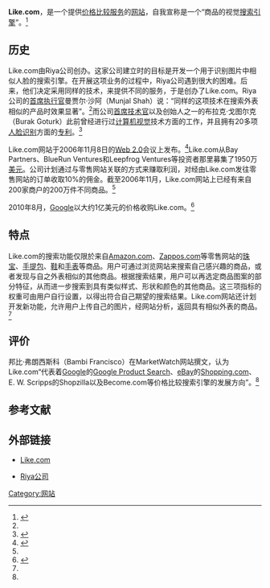 {{Infobox Website
| websitename = Like.com
| screenshot  = 
| caption     = 
| url         = http://www.like.com/
| reg         = 否
| commercial  = 是
| type        = 价格比较服务
| owner       = Riya公司
| author      = Riya公司
}}
'''Like.com'''，是一个提供[[价格比较服务|价格比较服务]]的[[网站|网站]]，自我宣称是一个“商品的视觉[[搜索引擎|搜索引擎]]”。<ref name="bweek">{{cite web |url=http://www.businessweek.com/the_thread/techbeat/archives/2006/11/likecom_visual.html |first=Rob |last=Hof |title=Like.com: Visual Shopping Search |work=BusinessWeek |date=2006年11月8日 |accessdate=2009年8月8日 |language=en |archive-date=2016年4月10日 |archive-url=https://web.archive.org/web/20160410092947/http://www.businessweek.com/the_thread/techbeat/archives/2006/11/likecom_visual.html |dead-url=no }}</ref>

== 历史 ==
Like.com由Riya公司创办。这家公司建立时的目标是开发一个用于识别图片中相似人脸的搜索引擎。在开展这项业务的过程中，Riya公司遇到很大的困难。后来，他们决定采用同样的技术，来提供不同的服务，于是创办了Like.com。Riya公司的[[首席执行官|首席执行官]]曼贾尔·沙阿（Munjal Shah）说：“同样的这项技术在搜索外表相似的产品时效果显著”。<ref name="bweek"/>而公司[[首席技术官|首席技术官]]以及创始人之一的布拉克·戈图尔克（Burak Goturk）此前曾经进行过[[计算机视觉|计算机视觉]]技术方面的工作，并且拥有20多项[[人脸识别|人脸识别]]方面的[[专利|专利]]。<ref name="mw">{{cite web |url=http://www.marketwatch.com/story/visual-search-and-shopping-collide |first=Bambi |last=Francisco |title=Visual search and shopping collide |publisher=MarketWatch |date=2006年11月9日 |accessdate=2009年8月8日 |language=en |archive-date=2013年6月23日 |archive-url=https://web.archive.org/web/20130623074715/http://www.marketwatch.com/story/visual-search-and-shopping-collide }}</ref>

Like.com网站于2006年11月8日的[[Web_2.0|Web 2.0]]会议上发布。<ref>{{cite web |url=http://news.cnet.com/8301-17939_109-9661237-2.html |first=Rafe |last=Needleman |title=Riya launches Like.com, visual search for shoppers |publisher=CNET |date=2006年11月8日 |accessdate=2009年8月8日 |language=en |archive-date=2012年10月24日 |archive-url=https://web.archive.org/web/20121024220951/http://news.cnet.com/8301-17939_109-9661237-2.html |dead-url=no }}</ref>Like.com从Bay Partners、BlueRun Ventures和Leepfrog Ventures等投资者那里募集了1950万[[美元|美元]]。公司计划通过与零售网站关联的方式来赚取利润，对经由Like.com发往零售网站的订单收取10%的佣金。截至2006年11月，Like.com网站上已经有来自200家商户的200万件不同商品。<ref name="bweek"/>

2010年8月，[[Google|Google]]以大约1亿美元的价格收购Like.com。<ref>{{cite web |url=http://tech.fortune.cnn.com/2010/08/20/google-buys-like-com/ |first=Seth |last=Weintraub |title=Google buys Like.com |publisher=[[CNN|CNN]] |date=2010年8月20日 |accessdate=2011年11月16日 |language=en |archive-url=https://web.archive.org/web/20111201063946/http://tech.fortune.cnn.com/2010/08/20/google-buys-like-com/ |archive-date=2011年12月1日 |dead-url=yes }}</ref>

== 特点 ==
Like.com的搜索功能仅限於来自[[Amazon.com|Amazon.com]]、[[Zappos.com|Zappos.com]]等零售网站的[[珠宝|珠宝]]、[[手提包|手提包]]、[[鞋|鞋]]和[[手表|手表]]等商品。用户可通过浏览网站来搜索自己感兴趣的商品，或者发现与自之外表相似的其他商品。根据搜索结果，用户可以再选定商品图案的部分特征，从而进一步搜索到具有类似样式、形状和颜色的其他商品。这三项指标的权重可由用户自行设置，以得出符合自己期望的搜索结果。Like.com网站还计划开发新功能，允许用户上传自己的图片，经网站分析，返回具有相似外表的商品。<ref name="bweek"/>

== 评价 ==
邦比·弗朗西斯科（Bambi Francisco）在MarketWatch网站撰文，认为Like.com“代表着[[Google|Google]]的[[Google_Product_Search|Google Product Search]]、[[eBay|eBay]]的[[Shopping.com|Shopping.com]]、E. W. Scripps的Shopzilla以及Become.com等价格比较搜索引擎的发展方向”。<ref name="mw"/>

== 参考文献 ==
{{reflist|2}}

== 外部链接 ==
* {{En icon}}[https://web.archive.org/web/20090803120503/http://www.like.com/ Like.com]
* {{En icon}}[https://web.archive.org/web/20090615060313/http://riya.com/ Riya公司]

[[Category:网站|Category:网站]]